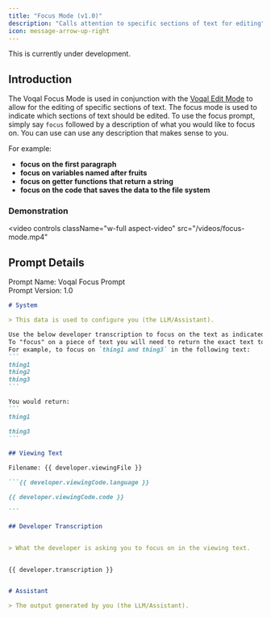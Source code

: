 ```yaml
---
title: "Focus Mode (v1.0)"
description: "Calls attention to specific sections of text for editing"
icon: message-arrow-up-right
---
```


<Warning>This is currently under development.</Warning>

## Introduction

The Voqal Focus Mode is used in conjunction with the [Voqal Edit Mode](/prompting/library/edit) to allow for the editing
of specific sections of text. The focus mode is used to indicate which sections of text should be edited. To use the
focus prompt, simply say `focus` followed by a description of what you would like to focus on.
You can use can use any description that makes sense to you.

For example:
- **focus on the first paragraph**
- **focus on variables named after fruits**
- **focus on getter functions that return a string**
- **focus on the code that saves the data to the file system**

### Demonstration

<video
  controls
  className="w-full aspect-video"
  src="/videos/focus-mode.mp4"
></video>

## Prompt Details

<Info>Prompt Name: Voqal Focus Prompt<br/>Prompt Version: 1.0</Info>

<Accordion title="Prompt Text">

`````markdown
# System

> This data is used to configure you (the LLM/Assistant).

Use the below developer transcription to focus on the text as indicated by the transcription.
To "focus" on a piece of text you will need to return the exact text to be focused surrounded by triple backticks (```).
For example, to focus on `thing1 and thing3` in the following text:
```
thing1
thing2
thing3
```

You would return:
```
thing1

thing3
```

## Viewing Text

Filename: {{ developer.viewingFile }}

```{{ developer.viewingCode.language }}

{{ developer.viewingCode.code }}

```

## Developer Transcription


> What the developer is asking you to focus on in the viewing text.


{{ developer.transcription }}


# Assistant

> The output generated by you (the LLM/Assistant).

`````

</Accordion>
